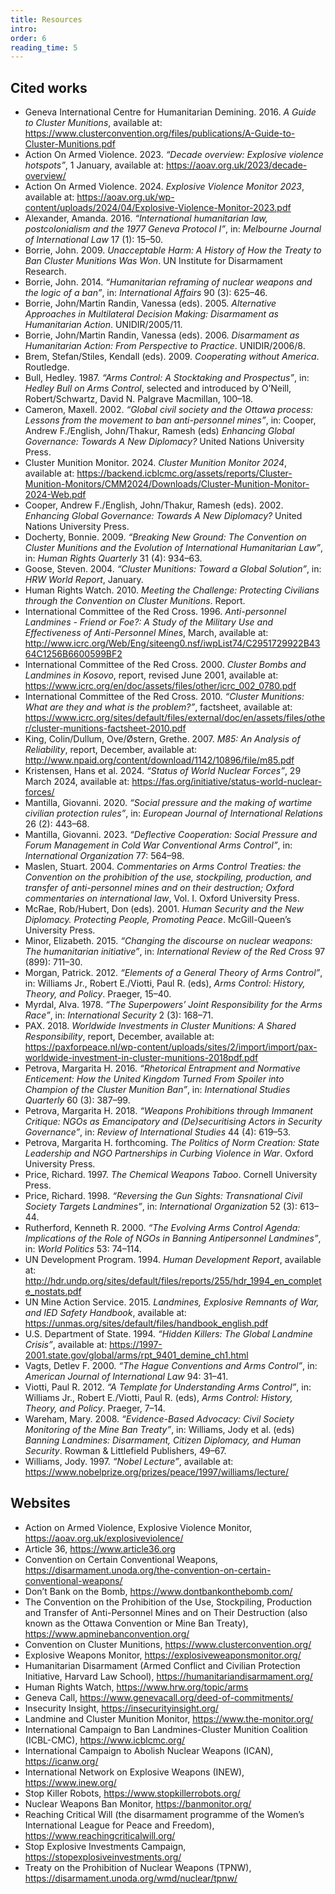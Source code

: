 ```yaml
---
title: Resources
intro:
order: 6
reading_time: 5
---
```


## Cited works


- Geneva International Centre for Humanitarian Demining. 2016. *A Guide to Cluster Munitions*, available at: https://www.clusterconvention.org/files/publications/A-Guide-to-Cluster-Munitions.pdf
- Action On Armed Violence. 2023. *“Decade overview: Explosive violence hotspots”*, 1 January, available at: https://aoav.org.uk/2023/decade-overview/
- Action On Armed Violence. 2024. *Explosive Violence Monitor 2023*, available at: https://aoav.org.uk/wp-content/uploads/2024/04/Explosive-Violence-Monitor-2023.pdf
- Alexander, Amanda. 2016. *“International humanitarian law, postcolonialism and the 1977 Geneva Protocol I”*, in: *Melbourne Journal of International Law* 17 (1): 15–50.
- Borrie, John. 2009. *Unacceptable Harm: A History of How the Treaty to Ban Cluster Munitions Was Won*. UN Institute for Disarmament Research.
- Borrie, John. 2014. *“Humanitarian reframing of nuclear weapons and the logic of a ban”*, in: *International Affairs* 90 (3): 625–46.
- Borrie, John/Martin Randin, Vanessa (eds). 2005. *Alternative Approaches in Multilateral Decision Making: Disarmament as Humanitarian Action*. UNIDIR/2005/11.
- Borrie, John/Martin Randin, Vanessa (eds). 2006. *Disarmament as Humanitarian Action: From Perspective to Practice*. UNIDIR/2006/8.
- Brem, Stefan/Stiles, Kendall (eds). 2009. *Cooperating without America*. Routledge.
- Bull, Hedley. 1987. *“Arms Control: A Stocktaking and Prospectus”*, in: *Hedley Bull on Arms Control*, selected and introduced by O’Neill, Robert/Schwartz, David N. Palgrave Macmillan, 100–18.
- Cameron, Maxell. 2002. *“Global civil society and the Ottawa process: Lessons from the movement to ban anti-personnel mines”*, in: Cooper, Andrew F./English, John/Thakur, Ramesh (eds) *Enhancing Global Governance: Towards A New Diplomacy?* United Nations University Press.
- Cluster Munition Monitor. 2024. *Cluster Munition Monitor 2024*, available at: https://backend.icblcmc.org/assets/reports/Cluster-Munition-Monitors/CMM2024/Downloads/Cluster-Munition-Monitor-2024-Web.pdf
- Cooper, Andrew F./English, John/Thakur, Ramesh (eds). 2002. *Enhancing Global Governance: Towards A New Diplomacy?* United Nations University Press.
- Docherty, Bonnie. 2009. *“Breaking New Ground: The Convention on Cluster Munitions and the Evolution of International Humanitarian Law”*, in: *Human Rights Quarterly* 31 (4): 934–63.
- Goose, Steven. 2004. *“Cluster Munitions: Toward a Global Solution”*, in: *HRW World Report*, January.
- Human Rights Watch. 2010. *Meeting the Challenge: Protecting Civilians through the Convention on Cluster Munitions*. Report.
- International Committee of the Red Cross. 1996. *Anti-personnel Landmines - Friend or Foe?: A Study of the Military Use and Effectiveness of Anti-Personnel Mines*, March, available at: http://www.icrc.org/Web/Eng/siteeng0.nsf/iwpList74/C2951729922B4364C1256B6600599BF2
- International Committee of the Red Cross. 2000. *Cluster Bombs and Landmines in Kosovo*, report, revised June 2001, available at: https://www.icrc.org/en/doc/assets/files/other/icrc_002_0780.pdf
- International Committee of the Red Cross. 2010. *“Cluster Munitions: What are they and what is the problem?”*, factsheet, available at: https://www.icrc.org/sites/default/files/external/doc/en/assets/files/other/cluster-munitions-factsheet-2010.pdf
- King, Colin/Dullum, Ove/Østern, Grethe. 2007. *M85: An Analysis of Reliability*, report, December, available at: http://www.npaid.org/content/download/1142/10896/file/m85.pdf
- Kristensen, Hans et al. 2024. *“Status of World Nuclear Forces”*, 29 March 2024, available at: https://fas.org/initiative/status-world-nuclear-forces/
- Mantilla, Giovanni. 2020. *“Social pressure and the making of wartime civilian protection rules”*, in: *European Journal of International Relations* 26 (2): 443–68.
- Mantilla, Giovanni. 2023. *“Deflective Cooperation: Social Pressure and Forum Management in Cold War Conventional Arms Control”*, in: *International Organization* 77: 564–98.
- Maslen, Stuart. 2004. *Commentaries on Arms Control Treaties: the Convention on the prohibition of the use, stockpiling, production, and transfer of anti-personnel mines and on their destruction; Oxford commentaries on international law*, Vol. I. Oxford University Press.
- McRae, Rob/Hubert, Don (eds). 2001. *Human Security and the New Diplomacy. Protecting People, Promoting Peace*. McGill-Queen’s University Press.
- Minor, Elizabeth. 2015. *“Changing the discourse on nuclear weapons: The humanitarian initiative”*, in: *International Review of the Red Cross* 97 (899): 711–30.
- Morgan, Patrick. 2012. *“Elements of a General Theory of Arms Control”*, in: Williams Jr., Robert E./Viotti, Paul R. (eds), *Arms Control: History, Theory, and Policy*. Praeger, 15–40.
- Myrdal, Alva. 1978. *“The Superpowers’ Joint Responsibility for the Arms Race”*, in: *International Security* 2 (3): 168–71.
- PAX. 2018. *Worldwide Investments in Cluster Munitions: A Shared Responsibility*, report, December, available at: https://paxforpeace.nl/wp-content/uploads/sites/2/import/import/pax-worldwide-investment-in-cluster-munitions-2018pdf.pdf
- Petrova, Margarita H. 2016. *“Rhetorical Entrapment and Normative Enticement: How the United Kingdom Turned From Spoiler into Champion of the Cluster Munition Ban”*, in: *International Studies Quarterly* 60 (3): 387–99.
- Petrova, Margarita H. 2018. *“Weapons Prohibitions through Immanent Critique: NGOs as Emancipatory and (De)securitising Actors in Security Governance”*, in: *Review of International Studies* 44 (4): 619–53.
- Petrova, Margarita H. forthcoming. *The Politics of Norm Creation: State Leadership and NGO Partnerships in Curbing Violence in War*. Oxford University Press.
- Price, Richard. 1997. *The Chemical Weapons Taboo*. Cornell University Press.
- Price, Richard. 1998. *“Reversing the Gun Sights: Transnational Civil Society Targets Landmines”*, in: *International Organization* 52 (3): 613–44.
- Rutherford, Kenneth R. 2000. *“The Evolving Arms Control Agenda: Implications of the Role of NGOs in Banning Antipersonnel Landmines”*, in: *World Politics* 53: 74–114.
- UN Development Program. 1994. *Human Development Report*, available at: http://hdr.undp.org/sites/default/files/reports/255/hdr_1994_en_complete_nostats.pdf
- UN Mine Action Service. 2015. *Landmines, Explosive Remnants of War, and IED Safety Handbook*, available at: https://unmas.org/sites/default/files/handbook_english.pdf
- U.S. Department of State. 1994. *“Hidden Killers: The Global Landmine Crisis”*, available at: https://1997-2001.state.gov/global/arms/rpt_9401_demine_ch1.html
- Vagts, Detlev F. 2000. *“The Hague Conventions and Arms Control”*, in: *American Journal of International Law* 94: 31–41.
- Viotti, Paul R. 2012. *“A Template for Understanding Arms Control”*, in: Williams Jr., Robert E./Viotti, Paul R. (eds), *Arms Control: History, Theory, and Policy*. Praeger, 7–14.
- Wareham, Mary. 2008. *“Evidence-Based Advocacy: Civil Society Monitoring of the Mine Ban Treaty”*, in: Williams, Jody et al. (eds) *Banning Landmines: Disarmament, Citizen Diplomacy, and Human Security*. Rowman & Littlefield Publishers, 49–67.
- Williams, Jody. 1997. *“Nobel Lecture”*, available at: https://www.nobelprize.org/prizes/peace/1997/williams/lecture/


## Websites
- Action on Armed Violence, Explosive Violence Monitor, https://aoav.org.uk/explosiveviolence/
- Article 36, https://www.article36.org
- Convention on Certain Conventional Weapons, https://disarmament.unoda.org/the-convention-on-certain-conventional-weapons/
- Don’t Bank on the Bomb, https://www.dontbankonthebomb.com/
- The Convention on the Prohibition of the Use, Stockpiling, Production and Transfer of Anti-Personnel Mines and on Their Destruction (also known as the Ottawa Convention or Mine Ban Treaty), https://www.apminebanconvention.org/
- Convention on Cluster Munitions, https://www.clusterconvention.org/
- Explosive Weapons Monitor, https://explosiveweaponsmonitor.org/
- Humanitarian Disarmament (Armed Conflict and Civilian Protection Initiative, Harvard Law School), https://humanitariandisarmament.org/
- Human Rights Watch, https://www.hrw.org/topic/arms
- Geneva Call, https://www.genevacall.org/deed-of-commitments/
- Insecurity Insight, https://insecurityinsight.org/
- Landmine and Cluster Munition Monitor, https://www.the-monitor.org/
- International Campaign to Ban Landmines-Cluster Munition Coalition (ICBL-CMC), https://www.icblcmc.org/
- International Campaign to Abolish Nuclear Weapons (ICAN), https://icanw.org/
- International Network on Explosive Weapons (INEW), https://www.inew.org/
- Stop Killer Robots, https://www.stopkillerrobots.org/
- Nuclear Weapons Ban Monitor, https://banmonitor.org/
- Reaching Critical Will (the disarmament programme of the Women’s International League for Peace and Freedom), https://www.reachingcriticalwill.org/
- Stop Explosive Investments Campaign, https://stopexplosiveinvestments.org/
- Treaty on the Prohibition of Nuclear Weapons (TPNW), https://disarmament.unoda.org/wmd/nuclear/tpnw/
